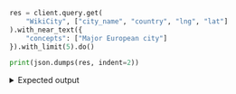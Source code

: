 
<Tabs groupId="languages">
<TabItem value="py" label="Python">

```python
res = client.query.get(
    "WikiCity", ["city_name", "country", "lng", "lat"]
).with_near_text({
    "concepts": ["Major European city"]
}).with_limit(5).do()

print(json.dumps(res, indent=2))
```

</TabItem>
</Tabs>

<details>
  <summary>Expected output</summary>

```json
{
  "data": {
    "Get": {
      "WikiCity": [
        {
          "city_name": "Paris",
          "country": "France",
          "lat": 48.8566,
          "lng": 2.3522
        },
        {
          "city_name": "London",
          "country": "United Kingdom",
          "lat": 51.5072,
          "lng": -0.1275
        },
        {
          "city_name": "Madrid",
          "country": "Spain",
          "lat": 40.4167,
          "lng": -3.7167
        },
        {
          "city_name": "Berlin",
          "country": "Germany",
          "lat": 52.5167,
          "lng": 13.3833
        },
        {
          "city_name": "Budapest",
          "country": "Hungary",
          "lat": 47.4983,
          "lng": 19.0408
        }
      ]
    }
  }
}
```

</details>